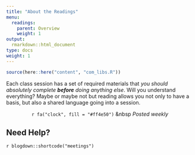 ```yaml
---
title: "About the Readings"
menu:
  readings:
    parent: Overview
    weight: 1
output:
  rmarkdown::html_document
type: docs
weight: 1
---
```


```r
source(here::here("content", "com_libs.R"))
```

Each class session has a set of required materials that *you should absolutely complete* ***before*** *doing anything else*. Will you understand everything? Maybe or maybe not but reading allows you not only to have a basis, but also a shared language going into a session. 

<center>
`r fa("clock", fill = "#ff4e50")` &nbsp <i>Posted weekly</i> 
</center>

## Need Help?

`r blogdown::shortcode("meetings")`
